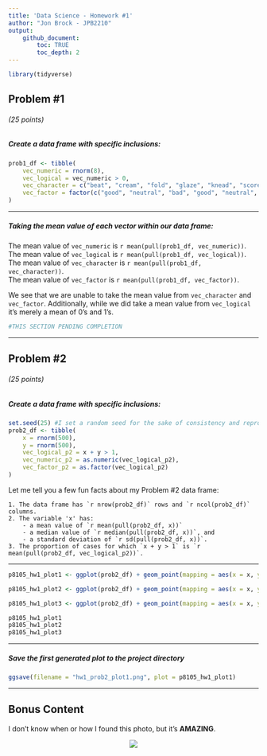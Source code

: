 ```yaml
---
title: 'Data Science - Homework #1'
author: "Jon Brock - JPB2210"
output: 
    github_document:
        toc: TRUE
        toc_depth: 2
---
```


```r
library(tidyverse)
```

## Problem #1
###### (*25 points*)
##### *Create a data frame with specific inclusions:*

```r
prob1_df <- tibble(
    vec_numeric = rnorm(8),
    vec_logical = vec_numeric > 0,
    vec_character = c("beat", "cream", "fold", "glaze", "knead", "score", "whip", "whisk"),
    vec_factor = factor(c("good", "neutral", "bad", "good", "neutral", "bad", "good", "bad"))
)
```
***

##### *Taking the mean value of each vector within our data frame:*

The mean value of `vec_numeric` is `r mean(pull(prob1_df, vec_numeric))`.  
The mean value of `vec_logical` is `r mean(pull(prob1_df, vec_logical))`.  
The mean value of `vec_character` is `r mean(pull(prob1_df, vec_character))`.  
The mean value of `vec_factor` is `r mean(pull(prob1_df, vec_factor))`.  

We see that we are unable to take the mean value from `vec_character` and `vec_factor`. Additionally, while we did take a mean value from `vec_logical` it's merely a mean of 0's and 1's.

```r
#THIS SECTION PENDING COMPLETION
```
***

## Problem #2
###### (*25 points*)
##### *Create a data frame with specific inclusions:*

```r
set.seed(25) #I set a random seed for the sake of consistency and reproducibility
prob2_df <- tibble(
    x = rnorm(500),
    y = rnorm(500),
    vec_logical_p2 = x + y > 1,
    vec_numeric_p2 = as.numeric(vec_logical_p2),
    vec_factor_p2 = as.factor(vec_logical_p2)
)
```
Let me tell you a few fun facts about my Problem #2 data frame:  

    1. The data frame has `r nrow(prob2_df)` rows and `r ncol(prob2_df)` columns.  
    2. The variable 'x' has:  
        - a mean value of `r mean(pull(prob2_df, x))`  
        - a median value of `r median(pull(prob2_df, x))`, and  
        - a standard deviation of `r sd(pull(prob2_df, x))`.  
    3. The proportion of cases for which `x + y > 1` is `r mean(pull(prob2_df, vec_logical_p2))`.  

***

```r
p8105_hw1_plot1 <- ggplot(prob2_df) + geom_point(mapping = aes(x = x, y = y, color = vec_logical_p2))
```

```r
p8105_hw1_plot2 <- ggplot(prob2_df) + geom_point(mapping = aes(x = x, y = y, color = vec_numeric_p2))
```

```r
p8105_hw1_plot3 <- ggplot(prob2_df) + geom_point(mapping = aes(x = x, y = y, color = vec_factor_p2))
```

```r
p8105_hw1_plot1
p8105_hw1_plot2
p8105_hw1_plot3
```

***

##### *Save the first generated plot to the project directory*
```r
ggsave(filename = "hw1_prob2_plot1.png", plot = p8105_hw1_plot1)
```

***

## Bonus Content
I don't know when or how I found this photo, but it's **AMAZING**.  

<center> ![](cat_family_photo.jpg) </center>